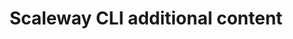---
title: Scaleway CLI additional content
description: Discover the Scaleway developer tools additional content
---